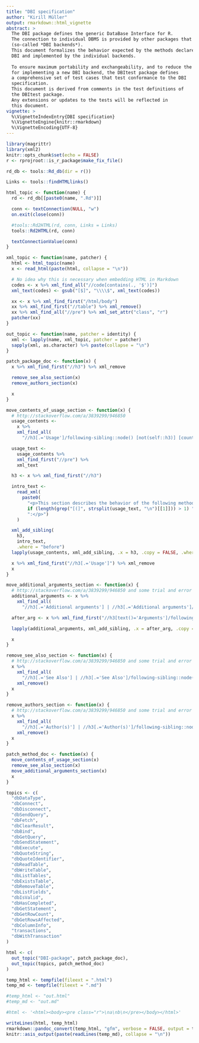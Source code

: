 ```yaml
---
title: "DBI specification"
author: "Kirill Müller"
output: rmarkdown::html_vignette
abstract: >
  The DBI package defines the generic DataBase Interface for R.
  The connection to individual DBMS is provided by other packages that import DBI
  (so-called *DBI backends*).
  This document formalizes the behavior expected by the methods declared in
  DBI and implemented by the individual backends.
  
  To ensure maximum portability and exchangeability, and to reduce the effort
  for implementing a new DBI backend, the DBItest package defines
  a comprehensive set of test cases that test conformance to the DBI
  specification.
  This document is derived from comments in the test definitions of
  the DBItest package.
  Any extensions or updates to the tests will be reflected in
  this document.
vignette: >
  %\VignetteIndexEntry{DBI specification}
  %\VignetteEngine{knitr::rmarkdown}
  %\VignetteEncoding{UTF-8}
---
```


```r
library(magrittr)
library(xml2)
knitr::opts_chunk$set(echo = FALSE)
r <- rprojroot::is_r_package$make_fix_file()
```

```r
rd_db <- tools::Rd_db(dir = r())

Links <- tools::findHTMLlinks()

html_topic <- function(name) {
  rd <- rd_db[[paste0(name, ".Rd")]]

  conn <- textConnection(NULL, "w")
  on.exit(close(conn))

  #tools::Rd2HTML(rd, conn, Links = Links)
  tools::Rd2HTML(rd, conn)

  textConnectionValue(conn)
}

xml_topic <- function(name, patcher) {
  html <- html_topic(name)
  x <- read_html(paste(html, collapse = "\n"))

  # No idea why this is necessary when embedding HTML in Markdown
  codes <- x %>% xml_find_all("//code[contains(., '$')]")
  xml_text(codes) <- gsub("[$]", "\\\\$", xml_text(codes))

  xx <- x %>% xml_find_first("/html/body")
  xx %>% xml_find_first("//table") %>% xml_remove()
  xx %>% xml_find_all("//pre") %>% xml_set_attr("class", "r")
  patcher(xx)
}

out_topic <- function(name, patcher = identity) {
  xml <- lapply(name, xml_topic, patcher = patcher)
  sapply(xml, as.character) %>% paste(collapse = "\n")
}

patch_package_doc <- function(x) {
  x %>% xml_find_first("//h3") %>% xml_remove

  remove_see_also_section(x)
  remove_authors_section(x)

  x
}

move_contents_of_usage_section <- function(x) {
  # http://stackoverflow.com/a/3839299/946850
  usage_contents <-
    x %>%
    xml_find_all(
      "//h3[.='Usage']/following-sibling::node() [not(self::h3)] [count(preceding-sibling::h3)=2]")

  usage_text <-
    usage_contents %>%
    xml_find_first("//pre") %>% 
    xml_text

  h3 <- x %>% xml_find_first("//h3")

  intro_text <-
    read_xml(
      paste0(
        "<p>This section describes the behavior of the following method",
        if (length(grep("[(]", strsplit(usage_text, "\n")[[1]])) > 1) "s" else "",
        ":</p>")
    )

  xml_add_sibling(
    h3,
    intro_text,
    .where = "before")
  lapply(usage_contents, xml_add_sibling, .x = h3, .copy = FALSE, .where = "before")

  x %>% xml_find_first("//h3[.='Usage']") %>% xml_remove
  x
}

move_additional_arguments_section <- function(x) {
  # http://stackoverflow.com/a/3839299/946850 and some trial and error
  additional_arguments <- x %>%
    xml_find_all(
      "//h3[.='Additional arguments'] | //h3[.='Additional arguments']/following-sibling::node()[following-sibling::h3]")

  after_arg <- x %>% xml_find_first("//h3[text()='Arguments']/following-sibling::h3")

  lapply(additional_arguments, xml_add_sibling, .x = after_arg, .copy = FALSE, .where = "before")

  x
}

remove_see_also_section <- function(x) {
  # http://stackoverflow.com/a/3839299/946850 and some trial and error
  x %>%
    xml_find_all(
      "//h3[.='See Also'] | //h3[.='See Also']/following-sibling::node()[following-sibling::h3]") %>%
    xml_remove()
  x
}

remove_authors_section <- function(x) {
  # http://stackoverflow.com/a/3839299/946850 and some trial and error
  x %>%
    xml_find_all(
      "//h3[.='Author(s)'] | //h3[.='Author(s)']/following-sibling::node()[following-sibling::h3]") %>%
    xml_remove()
  x
}

patch_method_doc <- function(x) {
  move_contents_of_usage_section(x)
  remove_see_also_section(x)
  move_additional_arguments_section(x)
  x
}

topics <- c(
  "dbDataType",
  "dbConnect",
  "dbDisconnect",
  "dbSendQuery",
  "dbFetch",
  "dbClearResult",
  "dbBind",
  "dbGetQuery",
  "dbSendStatement",
  "dbExecute",
  "dbQuoteString",
  "dbQuoteIdentifier",
  "dbReadTable",
  "dbWriteTable",
  "dbListTables",
  "dbExistsTable",
  "dbRemoveTable",
  "dbListFields",
  "dbIsValid",
  "dbHasCompleted",
  "dbGetStatement",
  "dbGetRowCount",
  "dbGetRowsAffected",
  "dbColumnInfo",
  "transactions",
  "dbWithTransaction"
)

html <- c(
  out_topic("DBI-package", patch_package_doc),
  out_topic(topics, patch_method_doc)
)

temp_html <- tempfile(fileext = ".html")
temp_md <- tempfile(fileext = ".md")

#temp_html <- "out.html"
#temp_md <- "out.md"

#html <- '<html><body><pre class="r">\na\nb\n</pre></body></html>'

writeLines(html, temp_html)
rmarkdown::pandoc_convert(temp_html, "gfm", verbose = FALSE, output = temp_md)
knitr::asis_output(paste(readLines(temp_md), collapse = "\n"))
```
